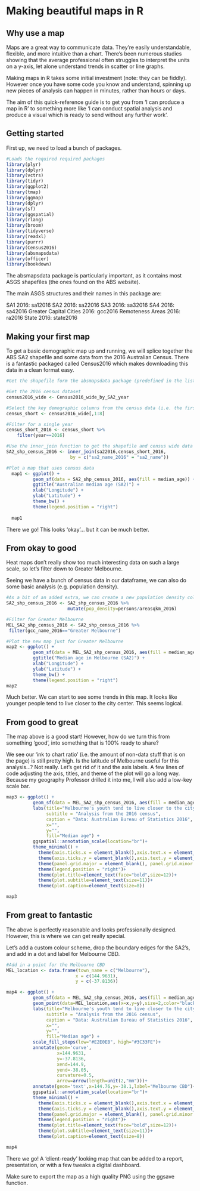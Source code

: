 # Making beautiful maps in R

## Why use a map

Maps are a great way to communicate data. They're easily understandable, flexible, and more intuitive than a chart. There's been numerous studies showing that the average professional often struggles to interpret the units on a y-axis, let alone understand trends in scatter or line graphs.

Making maps in R takes some initial investment (note: they can be fiddly). However once you have some code you know and understand, spinning up new pieces of analysis can happen in minutes, rather than hours or days.

The aim of this quick-reference guide is to get you from 'I can produce a map in R' to something more like 'I can conduct spatial analysis and produce a visual which is ready to send without any further work'.

## Getting started

First up, we need to load a bunch of packages.

```r
#Loads the required required packages
library(plyr)
library(dplyr)
library(vctrs)
library(tidyr)
library(ggplot2)
library(tmap)
library(ggmap)
library(dplyr)
library(sf)
library(ggspatial)
library(rlang)
library(broom)
library(tidyverse)
library(readxl)
library(purrr)
library(Census2016)
library(absmapsdata)
library(officer)
library(bookdown)
```

The absmapsdata package is particularly important, as it contains most ASGS shapefiles (the ones found on the ABS website).

The main ASGS structures and their names in this package are:

SA1 2016: sa12016 SA2 2016: sa22016 SA3 2016: sa32016 SA4 2016: sa42016 Greater Capital Cities 2016: gcc2016 Remoteness Areas 2016: ra2016 State 2016: state2016

## Making your first map

To get a basic demographic map up and running, we will splice together the ABS SA2 shapefile and some data from the 2016 Australian Census. There is a fantastic packaged called Census2016 which makes downloading this data in a clean format easy.

```r
#Get the shapefile form the absmapsdata package (predefined in the list above)

#Get the 2016 census dataset
census2016_wide <- Census2016_wide_by_SA2_year

#Select the key demographic columns from the census data (i.e. the first 8 variables)
census_short <- census2016_wide[,1:8]

#Filter for a single year
census_short_2016 <- census_short %>%
    filter(year==2016)

#Use the inner_join function to get the shapefile and census wide data into a single df for analysis / visualisation
SA2_shp_census_2016 <- inner_join(sa22016,census_short_2016,
                        by = c("sa2_name_2016" = "sa2_name"))

#Plot a map that uses census data 
  map1 <- ggplot() + 
          geom_sf(data = SA2_shp_census_2016, aes(fill = median_age)) +
          ggtitle("Australian median age (SA2)") +
          xlab("Longitude") +
          ylab("Latitude") + 
          theme_bw() +
          theme(legend.position = "right")
  
  map1
```

There we go! This looks 'okay'... but it can be much better.

## From okay to good

Heat maps don't really show too much interesting data on such a large scale, so let's filter down to Greater Melbourne.

Seeing we have a bunch of census data in our dataframe, we can also do some basic analysis (e.g. population density).

```r
#As a bit of an added extra, we can create a new population density column
SA2_shp_census_2016 <- SA2_shp_census_2016 %>%
                       mutate(pop_density=persons/areasqkm_2016)

#Filter for Greater Melbourne
MEL_SA2_shp_census_2016 <- SA2_shp_census_2016 %>%
 filter(gcc_name_2016=="Greater Melbourne")

#Plot the new map just for Greater Melbourne
map2 <- ggplot() + 
          geom_sf(data = MEL_SA2_shp_census_2016, aes(fill = median_age, border=NA)) +
          ggtitle("Median age in Melbourne (SA2)") +
          xlab("Longitude") +
          ylab("Latitude") + 
          theme_bw() +
          theme(legend.position = "right")
map2
```

Much better. We can start to see some trends in this map. It looks like younger people tend to live closer to the city center. This seems logical.

## From good to great

The map above is a good start! However, how do we turn this from something 'good', into something that is 100% ready to share?

We see our 'ink to chart ratio' (i.e. the amount of non-data stuff that is on the page) is still pretty high. Is the latitude of Melbourne useful for this analysis...? Not really. Let's get rid of it and the axis labels. A few lines of code adjusting the axis, titles, and theme of the plot will go a long way. Because my geography Professor drilled it into me, I will also add a low-key scale bar.

```r
map3 <- ggplot() + 
          geom_sf(data = MEL_SA2_shp_census_2016, aes(fill = median_age)) +
          labs(title="Melbourne's youth tend to live closer to the city centre",
               subtitle = "Analysis from the 2016 census",
               caption = "Data: Australian Bureau of Statistics 2016",
               x="",
               y="",
               fill="Median age") + 
          ggspatial::annotation_scale(location="br")+
          theme_minimal() +
            theme(axis.ticks.x = element_blank(),axis.text.x = element_blank())+
            theme(axis.ticks.y = element_blank(),axis.text.y = element_blank())+
            theme(panel.grid.major = element_blank(), panel.grid.minor = element_blank())+
            theme(legend.position = "right")+
            theme(plot.title=element_text(face="bold",size=12))+
            theme(plot.subtitle=element_text(size=11))+
            theme(plot.caption=element_text(size=8))

map3
```

## From great to fantastic

The above is perfectly reasonable and looks professionally designed. However, this is where we can get really special.

Let's add a custom colour scheme, drop the boundary edges for the SA2's, and add in a dot and label for Melbourne CBD.

```r

#Add in a point for the Melbourne CBD
MEL_location <- data.frame(town_name = c("Melbourne"),
                          x = c(144.9631),
                          y = c(-37.8136))

map4 <- ggplot() + 
          geom_sf(data = MEL_SA2_shp_census_2016, aes(fill = median_age),color=NA) +
          geom_point(data=MEL_location,aes(x=x,y=y),size=2,color="black")+
          labs(title="Melbourne's youth tend to live closer to the city centre",
               subtitle = "Analysis from the 2016 census",
               caption = "Data: Australian Bureau of Statistics 2016",
               x="",
               y="",
               fill="Median age") + 
          scale_fill_steps(low="#E2E0EB", high="#3C33FE")+
          annotate(geom='curve',
                   x=144.9631,
                   y=-37.8136,
                   xend=144.9,
                   yend=-38.05,
                   curvature=0.5,
                   arrow=arrow(length=unit(2,"mm")))+
          annotate(geom='text',x=144.76,y=-38.1,label="Melbourne CBD")+
          ggspatial::annotation_scale(location="br")+
          theme_minimal() +
            theme(axis.ticks.x = element_blank(),axis.text.x = element_blank())+
            theme(axis.ticks.y = element_blank(),axis.text.y = element_blank())+
            theme(panel.grid.major = element_blank(), panel.grid.minor = element_blank())+
            theme(legend.position = "right")+
            theme(plot.title=element_text(face="bold",size=12))+
            theme(plot.subtitle=element_text(size=11))+
            theme(plot.caption=element_text(size=8))

map4

```


There we go! A 'client-ready' looking map that can be added to a report, presentation, or with a few tweaks a digital dashboard.

Make sure to export the map as a high quality PNG using the ggsave function.
